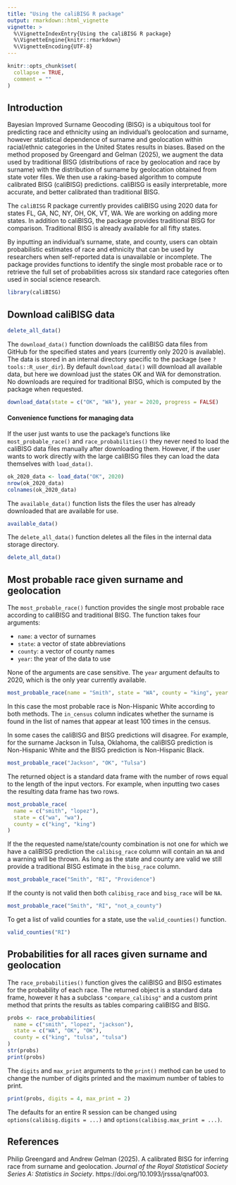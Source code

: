 ```yaml
---
title: "Using the caliBISG R package"
output: rmarkdown::html_vignette
vignette: >
  %\VignetteIndexEntry{Using the caliBISG R package}
  %\VignetteEngine{knitr::rmarkdown}
  %\VignetteEncoding{UTF-8}
---
```


```r
knitr::opts_chunk$set(
  collapse = TRUE,
  comment = ""
)
```

## Introduction

Bayesian Improved Surname Geocoding (BISG) is a ubiquitous tool for predicting
race and ethnicity using an individual’s geolocation and surname, however
statistical dependence of surname and geolocation within racial/ethnic
categories in the United States results in biases. Based on the method proposed
by Greengard and Gelman (2025), we augment the data used by traditional BISG
(distributions of race by geolocation and race by surname) with the distribution
of surname by geolocation obtained from state voter files. We then use a
raking-based algorithm to compute calibrated BISG (caliBISG) predictions.
caliBISG is easily interpretable, more accurate, and better calibrated than
traditional BISG.

The `caliBISG` R package currently provides caliBISG using 2020 data for states
FL, GA, NC, NY, OH, OK, VT, WA. We are working on adding more states. In
addition to caliBISG, the package provides traditional BISG for comparison.
Traditional BISG is already available for all fifty states.

By inputting an individual’s surname, state, and county, users can obtain
probabilistic estimates of race and ethnicity that can be used by researchers
when self-reported data is unavailable or incomplete. The package provides
functions to identify the single most probable race or to retrieve the full set
of probabilities across six standard race categories often used in social
science research.


```r
library(caliBISG)
```

## Download caliBISG data


```r
delete_all_data()
```

The `download_data()` function downloads the caliBISG data files from GitHub for
the specified states and years (currently only 2020 is available). The data is
stored in an internal directory specific to the package (see
`?tools::R_user_dir`). By default `download_data()` will download all available
data, but here we download just the states OK and WA for demonstration. No
downloads are required for traditional BISG, which is computed by the package
when requested.

```r
download_data(state = c("OK", "WA"), year = 2020, progress = FALSE) 
```


#### Convenience functions for managing data

If the user just wants to use the package's functions like
`most_probable_race()` and `race_probabilities()` they never need to load the
caliBISG data files manually after downloading them. However, if the user wants
to work directly with the large caliBISG files they can load the data themselves
with `load_data()`.

```r
ok_2020_data <- load_data("OK", 2020)
nrow(ok_2020_data)
colnames(ok_2020_data)
```

The `available_data()` function lists the files the user has already downloaded
that are available for use. 

```r
available_data()
```

The `delete_all_data()` function deletes all the files in the internal data
storage directory. 

```r
delete_all_data()
```


## Most probable race given surname and geolocation

The `most_probable_race()` function provides the single most probable race
according to caliBISG and traditional BISG. The function takes four arguments:

- `name`: a vector of surnames
- `state`: a vector of state abbreviations
- `county`: a vector of county names
- `year`: the year of the data to use

None of the arguments are case sensitive. The `year` argument defaults to 2020,
which is the only year currently available. 

```r
most_probable_race(name = "Smith", state = "WA", county = "king", year = 2020)
```

In this case the most probable race is Non-Hispanic White according to both
methods. The `in_census` column indicates whether the surname is found in the
list of names that appear at least 100 times in the census.

In some cases the caliBISG and BISG predictions will disagree. For example, 
for the surname Jackson in Tulsa, Oklahoma, the caliBISG prediction is 
Non-Hispanic White and the BISG prediction is Non-Hispanic Black.

```r
most_probable_race("Jackson", "OK", "Tulsa")
```

The returned object is a standard data frame with the number of rows equal to
the length of the input vectors. For example, when inputting two cases the 
resulting data frame has two rows. 

```r
most_probable_race(
  name = c("smith", "lopez"), 
  state = c("wa", "wa"), 
  county = c("king", "king")
)
```

If the the requested name/state/county combination is not one for which we have
a caliBISG prediction the `calibisg_race` column will contain an `NA` and a
warning will be thrown. As long as the state and county are valid we still
provide a traditional BISG estimate in the `bisg_race` column. 

```r
most_probable_race("Smith", "RI", "Providence")
```

If the county is not valid then both `calibisg_race` and `bisg_race` will be `NA`.

```r
most_probable_race("Smith", "RI", "not_a_county")
```

To get a list of valid counties for a state, use the `valid_counties()` function.

```r
valid_counties("RI")
```

## Probabilities for all races given surname and geolocation

The `race_probabilities()` function gives the caliBISG and BISG estimates for
the probability of each race. The returned object is a standard data frame, 
however it has a subclass `"compare_calibisg"` and a custom print method that 
prints the results as tables comparing caliBISG and BISG. 

```r
probs <- race_probabilities(
  name = c("smith", "lopez", "jackson"), 
  state = c("WA", "OK", "OK"), 
  county = c("king", "tulsa", "tulsa")
)
str(probs)
print(probs)
```

The `digits` and `max_print` arguments to the `print()` method can be used to
change the number of digits printed and the maximum number of tables to print.

```r
print(probs, digits = 4, max_print = 2)
```

The defaults for an entire R session can be changed using
`options(calibisg.digits = ...)` and `options(calibisg.max_print = ...)`.


## References

Philip Greengard and Andrew Gelman (2025). A calibrated BISG for inferring race
from surname and geolocation.
*Journal of the Royal Statistical Society Series A: Statistics in Society*.
https://doi.org/10.1093/jrsssa/qnaf003.

